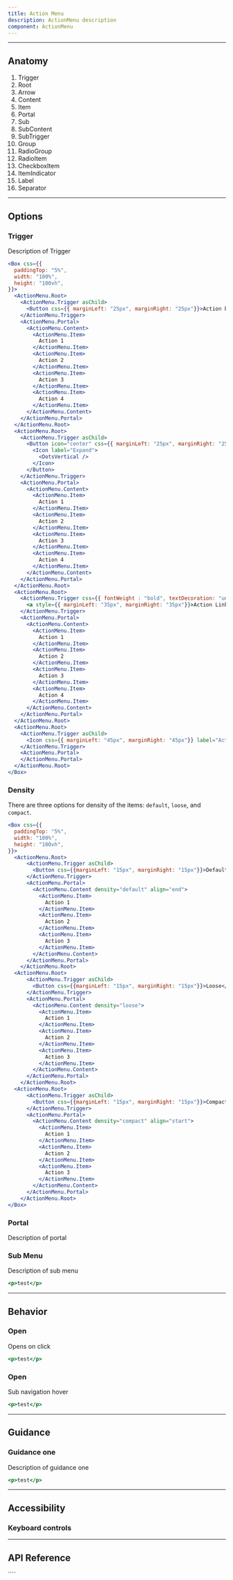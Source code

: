 ```yaml
---
title: Action Menu
description: ActionMenu description
component: ActionMenu
---
```


---

## Anatomy

<Anatomy
  src="/img/components/ActionMenu/anatomy.svg"
  caption="Note: Image not to scale"
/>

1. Trigger
2. Root
3. Arrow
4. Content
5. Item
6. Portal
7. Sub
8. SubContent
9. SubTrigger
10. Group
11. RadioGroup
12. RadioItem
13. CheckboxItem
14. ItemIndicator
15. Label
16. Separator

---

## Options

### Trigger
Description of Trigger

```jsx withPreview
<Box css={{
  paddingTop: "5%",
  width: "100%",
  height: "100vh",
}}>
  <ActionMenu.Root>
    <ActionMenu.Trigger asChild>
      <Button css={{ marginLeft: "25px", marginRight: "25px"}}>Action button</Button>
    </ActionMenu.Trigger>
    <ActionMenu.Portal>
      <ActionMenu.Content>
        <ActionMenu.Item>
          Action 1
        </ActionMenu.Item>
        <ActionMenu.Item>
          Action 2
        </ActionMenu.Item>
        <ActionMenu.Item>
          Action 3
        </ActionMenu.Item>
        <ActionMenu.Item>
          Action 4
        </ActionMenu.Item>
      </ActionMenu.Content>
    </ActionMenu.Portal>
  </ActionMenu.Root>
  <ActionMenu.Root>
    <ActionMenu.Trigger asChild>
      <Button icon="center" css={{ marginLeft: "25px", marginRight: "25px"}}>
        <Icon label="Expand">
          <DotsVertical />
        </Icon>
      </Button>
    </ActionMenu.Trigger>
    <ActionMenu.Portal>
      <ActionMenu.Content>
        <ActionMenu.Item>
          Action 1
        </ActionMenu.Item>
        <ActionMenu.Item>
          Action 2
        </ActionMenu.Item>
        <ActionMenu.Item>
          Action 3
        </ActionMenu.Item>
        <ActionMenu.Item>
          Action 4
        </ActionMenu.Item>
      </ActionMenu.Content>
    </ActionMenu.Portal>
  </ActionMenu.Root>
  <ActionMenu.Root>
    <ActionMenu.Trigger css={{ fontWeight : "bold", textDecoration: "underline" }} asChild>
      <a style={{ marginLeft: "35px", marginRight: "35px"}}>Action Link</a>
    </ActionMenu.Trigger>
    <ActionMenu.Portal>
      <ActionMenu.Content>
        <ActionMenu.Item>
          Action 1
        </ActionMenu.Item>
        <ActionMenu.Item>
          Action 2
        </ActionMenu.Item>
        <ActionMenu.Item>
          Action 3
        </ActionMenu.Item>
        <ActionMenu.Item>
          Action 4
        </ActionMenu.Item>
      </ActionMenu.Content>
    </ActionMenu.Portal>
  </ActionMenu.Root>
  <ActionMenu.Root>
    <ActionMenu.Trigger asChild>
      <Icon css={{ marginLeft: "45px", marginRight: "45px"}} label="Actions"><MixerVertical /></Icon>
    </ActionMenu.Trigger>
    <ActionMenu.Portal>
    </ActionMenu.Portal>
  </ActionMenu.Root>
</Box>
```

### Density
There are three options for density of the items: `default`, `loose`, and `compact`.

```jsx withPreview
<Box css={{
  paddingTop: "5%",
  width: "100%",
  height: "100vh",
}}>
  <ActionMenu.Root>
      <ActionMenu.Trigger asChild>
        <Button css={{marginLeft: "15px", marginRight: "15px"}}>Default</Button>
      </ActionMenu.Trigger>
      <ActionMenu.Portal>
        <ActionMenu.Content density="default" align="end">
          <ActionMenu.Item>
            Action 1
          </ActionMenu.Item>
          <ActionMenu.Item>
            Action 2
          </ActionMenu.Item>
          <ActionMenu.Item>
            Action 3
          </ActionMenu.Item>
        </ActionMenu.Content>
      </ActionMenu.Portal>
    </ActionMenu.Root>
  <ActionMenu.Root>
      <ActionMenu.Trigger asChild>
        <Button css={{marginLeft: "15px", marginRight: "15px"}}>Loose</Button>
      </ActionMenu.Trigger>
      <ActionMenu.Portal>
        <ActionMenu.Content density="loose">
          <ActionMenu.Item>
            Action 1
          </ActionMenu.Item>
          <ActionMenu.Item>
            Action 2
          </ActionMenu.Item>
          <ActionMenu.Item>
            Action 3
          </ActionMenu.Item>
        </ActionMenu.Content>
      </ActionMenu.Portal>
    </ActionMenu.Root>
  <ActionMenu.Root>
      <ActionMenu.Trigger asChild>
        <Button css={{marginLeft: "15px", marginRight: "15px"}}>Compact</Button>
      </ActionMenu.Trigger>
      <ActionMenu.Portal>
        <ActionMenu.Content density="compact" align="start">
          <ActionMenu.Item>
            Action 1
          </ActionMenu.Item>
          <ActionMenu.Item>
            Action 2
          </ActionMenu.Item>
          <ActionMenu.Item>
            Action 3
          </ActionMenu.Item>
        </ActionMenu.Content>
      </ActionMenu.Portal>
    </ActionMenu.Root>
</Box>
```

### Portal

Description of portal


### Sub Menu

Description of sub menu

```jsx withPreview
<p>test</p>
```

---

## Behavior

### Open

Opens on click

```jsx withPreview
<p>test</p>
```

### Open

Sub navigation hover

```jsx withPreview
<p>test</p>
```

---

## Guidance

### Guidance one

Description of guidance one

```jsx withPreview isGuide="error"
<p>test</p>
```

---

## Accessibility

### Keyboard controls

<Table
  headers={["Key", "Description"]}
  data={[
    ["Space", "When focus is on DropdownMenu.Trigger, opens the dropdown menu and focuses the first item.
When focus is on an item, activates the focused item."],
    ["Enter", "When focus is on DropdownMenu.Trigger, opens the dropdown menu and focuses the first item.
When focus is on an item, activates the focused item."],
    ["ArrowDown", "When focus is on DropdownMenu.Trigger, opens the dropdown menu.
When focus is on an item, moves focus to the next item."],
    ["ArrowUp", "When focus is on an item, moves focus to the previous item."],
    ["ArrowRight, ArrowLeft", "When focus is on DropdownMenu.SubTrigger, opens or closes the submenu depending on reading direction."],
    ["Esc", "Closes the dropdown menu and moves focus to DropdownMenu.Trigger."]
  ]}
/>

---

## API Reference

<PropsTable props={propsTable} />
````
